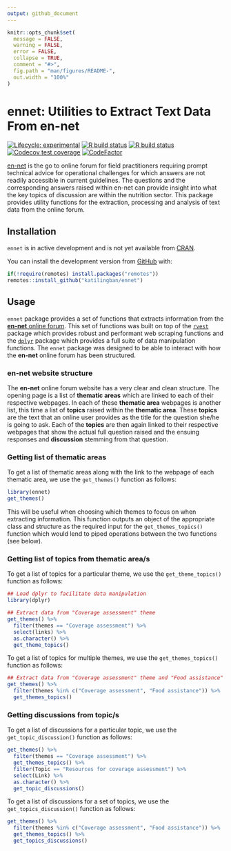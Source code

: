 ```yaml
---
output: github_document
---
```


<!-- README.md is generated from README.Rmd. Please edit that file -->

```r
knitr::opts_chunk$set(
  message = FALSE,
  warning = FALSE,
  error = FALSE,
  collapse = TRUE,
  comment = "#>",
  fig.path = "man/figures/README-",
  out.width = "100%"
)
```

# ennet: Utilities to Extract Text Data From en-net

<!-- badges: start -->
[![Lifecycle: experimental](https://img.shields.io/badge/lifecycle-experimental-orange.svg)](https://www.tidyverse.org/lifecycle/#experimental)
[![R build status](https://github.com/katilingban/ennet/workflows/R-CMD-check/badge.svg)](https://github.com/katilingban/ennet/actions)
[![R build status](https://github.com/katilingban/ennet/workflows/test-coverage/badge.svg)](https://github.com/katilingban/ennet/actions)
[![Codecov test coverage](https://codecov.io/gh/katilingban/ennet/branch/master/graph/badge.svg)](https://codecov.io/gh/katilingban/ennet?branch=master)
[![CodeFactor](https://www.codefactor.io/repository/github/katilingban/ennet/badge)](https://www.codefactor.io/repository/github/katilingban/ennet)
<!-- badges: end -->

[en-net](https://www.en-net.org) is the go to online forum for field practitioners requiring prompt technical advice for operational challenges for which answers are not readily accessible in current guidelines. The questions and the corresponding answers raised within en-net can provide insight into what the key topics of discussion are within the nutrition sector. This package provides utility functions for the extraction, processing and analysis of text data from the online forum.

## Installation

`ennet` is in active development and is not yet available from [CRAN](https://CRAN.R-project.org).

<!---
You can install the released version of rennet from [CRAN](https://CRAN.R-project.org) with:

```r
install.packages("rennet")
```
--->

You can install the development version from [GitHub](https://github.com/) with:

```r
if(!require(remotes) install.packages("remotes"))
remotes::install_github("katilingban/ennet")
```

## Usage

`ennet` package provides a set of functions that extracts information from the [**en-net** online forum](https://www.en-net.org). This set of functions was built on top of the [`rvest`](https://rvest.tidyverse.org) package which provides robust and performant web scraping functions and the [`dplyr`](https://dplyr.tidyverse.org) package which provides a full suite of data manipulation functions. The `ennet` package was designed to be able to interact with how the **en-net** online forum has been structured.

### en-net website structure

The **en-net** online forum website has a very clear and clean structure. The opening page is a list of **thematic areas** which are linked to each of their respective webpages. In each of these **thematic area** webpages is another list, this time a list of **topics** raised within the **thematic area**. These **topics** are the text that an online user provides as the title for the question she/he is going to ask. Each of the **topics** are then again linked to their respective webpages that show the actual full question raised and the ensuing responses and **discussion** stemming from that question.

### Getting list of thematic areas

To get a list of thematic areas along with the link to the webpage of each thematic area, we use the `get_themes()` function as follows:

```r
library(ennet)
get_themes()
```

This will be useful when choosing which themes to focus on when extracting information. This function outputs an object of the appropriate class and structure as the required input for the `get_themes_topics()` function which would lend to piped operations between the two functions (see below).

### Getting list of topics from thematic area/s

To get a list of topics for a particular theme, we use the `get_theme_topics()` function as follows:

```r
## Load dplyr to facilitate data manipulation
library(dplyr)

## Extract data from "Coverage assessment" theme
get_themes() %>%
  filter(themes == "Coverage assessment") %>%
  select(links) %>%
  as.character() %>%
  get_theme_topics()
```

To get a list of topics for multiple themes, we use the `get_themes_topics()` function as follows:

```r
## Extract data from "Coverage assessment" theme and "Food assistance" theme
get_themes() %>%
  filter(themes %in% c("Coverage assessment", "Food assistance")) %>%
  get_themes_topics()
```

### Getting discussions from topic/s

To get a list of discussions for a particular topic, we use the `get_topic_discussion()` function as follows:

```r
get_themes() %>%
  filter(themes == "Coverage assessment") %>%
  get_themes_topics() %>%
  filter(Topic == "Resources for coverage assessment") %>%
  select(Link) %>%
  as.character() %>%
  get_topic_discussions()
```

To get a list of discussions for a set of topics, we use the `get_topics_discussion()` function as follows:

```r
get_themes() %>%
  filter(themes %in% c("Coverage assessment", "Food assistance")) %>%
  get_themes_topics() %>%
  get_topics_discussions()
```


